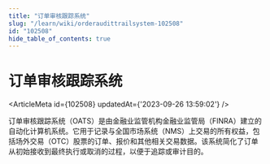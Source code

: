 ```yaml
---
title: "订单审核跟踪系统"
slug: "/learn/wiki/orderaudittrailsystem-102508"
id: "102508"
hide_table_of_contents: true
---
```



# 订单审核跟踪系统

<ArticleMeta id={102508} updatedAt={'2023-09-26 13:59:02'} />
<div className='border-solid border-b border-t-0 my-4 border-[var(--ifm-color-gray-300)]' />

订单审核跟踪系统（OATS）是由金融业监管机构金融业监管局（FINRA）建立的自动化计算机系统。它用于记录与全国市场系统（NMS）上交易的所有权益，包括场外交易（OTC）股票的订单、报价和其他相关交易数据。该系统简化了订单从初始接收到最终执行或取消的过程，以便于追踪或审计目的。
